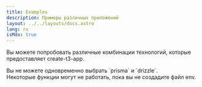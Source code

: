 ```yaml
---
title: Examples
description: Примеры различных приложений
layout: ../../layouts/docs.astro
lang: ru
isMdx: true
---
```



Вы можете попробовать различные комбинации технологий, которые предоставляет create-t3-app.

<Callout type="info">
  Вы не можете одновременно выбрать `prisma` и `drizzle`.
</Callout>

<Form />

<Callout type="warning">
  Некоторые функции могут не работать, пока вы не создадите файл env.
</Callout>
